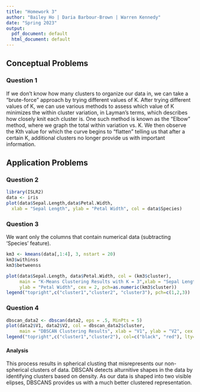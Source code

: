```yaml
---
title: "Homework 3"
author: "Bailey Ho | Daria Barbour-Brown | Warren Kennedy"
date: "Spring 2023"
output:
  pdf_document: default
  html_document: default
---
```


## Conceptual Problems

### Question 1

If we don't know how many clusters to organize our data in, we can take a "brute-force" approach by trying different values of K. After trying different values of K, we can use various methods to assess which value of K minimizes the within cluster variation, in Layman's terms, which describes how closely knit each cluster is. One such method is known as the "Elbow" method, where we graph the total within variation vs. K. We then observe the Kth value for which the curve begins to "flatten" telling us that after a certain K, additional clusters no longer provide us with important information.

## Application Problems

### Question 2

```r
library(ISLR2)
data <- iris
plot(data$Sepal.Length,data$Petal.Width,
  xlab = "Sepal Length", ylab = "Petal Width", col = data$Species)
```

### Question 3

We want only the columns that contain numerical data (subtracting 'Species' feature).

```r
km3 <- kmeans(data[,1:4], 3, nstart = 20)
km3$withinss
km3$betweenss
```

```r
plot(data$Sepal.Length, data$Petal.Width, col = (km3$cluster), 
     main = "K-Means Clustering Results with K = 3",xlab = "Sepal Length", 
     ylab = "Petal Width", cex = 2, pch=as.numeric(km3$cluster))
legend("topright",c("cluster1","cluster2", "cluster3"), pch=c(1,2,3))
```

### Question 4

```r
dbscan_data2 <- dbscan(data2, eps = .5, MinPts = 5)
plot(data2$V1, data2$V2, col = dbscan_data2$cluster, 
     main = "DBSCAN Clustering Results", xlab = "V1", ylab = "V2", cex = .5)
legend("topright",c("cluster1","cluster2"), col=c("black", "red"), lty=1:1)
```

#### Analysis

This process results in spherical clusting that misrepresents our non-spherical clusters of data. DBSCAN detects alturnitive shapes in the data by identifying clusters based on density. As our data is shaped into two visible elipses, DBSCANS provides us with a much better clustered representation.
